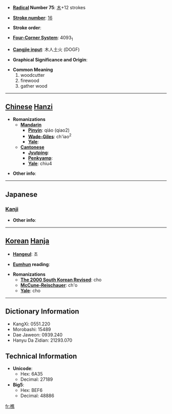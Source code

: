 * '''[[Wiktionary:Chinese radical index| Radical]] Number 75''': [[Wiktionary:Chinese radical index 木|木]]+12 strokes

* '''[[Wiktionary:Chinese total strokes index|Stroke number]]''': [[Wiktionary:Chinese total strokes index 16|16]]

* '''Stroke order''': 

* '''[[Wiktionary:Chinese four corner index|Four-Corner System]]''': 4093<sub>1</sub>

* '''[[Wiktionary:Chinese Cangjie index|Cangjie input]]''': 木人土火 (DOGF)

* '''Graphical Significance and Origin''': 

* '''Common Meaning'''
*#woodcutter
*# firewood
*# gather wood


----

== [[Chinese]] [[Hanzi]] ==

* '''Romanizations'''
** '''[[Mandarin]]'''
*** '''[[Pinyin]]''': qiáo (qiao2)
*** '''[[Wade-Giles]]''': ch'iao<sup>2</sup>
*** '''[[Yale]]''': 
** '''[[Cantonese]]'''
*** '''[[Jyutping]]''':
*** '''[[Penkyamp]]''': 
*** '''[[Yale]]''': chiu4

* '''Other info''': 

----

==Japanese==
===[[Kanji]]===
{{kanji|on readings=[[しょう]] (shō)|kun readings=[[きこる]] (kikoru), [[きこり]] (kikori)}}

* '''Other info''':  

----

== [[Korean]] [[Hanja]] ==

* '''[[Hangeul]]''': 초

* '''[[Eumhun]] reading''': 

* '''Romanizations'''
** '''[[The 2000 South Korean Revised Romanization|The 2000 South Korean Revised]]''': cho
** '''[[McCune-Reischauer]]''': ch'o
** '''[[Yale]]''': cho

----

== Dictionary Information ==

* KangXi: 0551.220
* Morobashi: 15489
* Dae Jaweon: 0939.240
* Hanyu Da Zidian: 21293.070

== Technical Information ==

* '''Unicode''':
** Hex: 6A35
** Decimal: 27189
* '''Big5''':
** Hex: BEF6
** Decimal: 48886

[[fr:樵]]